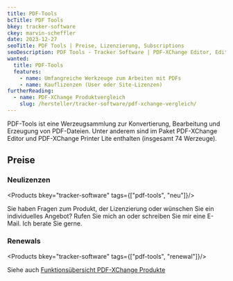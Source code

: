 ```yaml
---
title: PDF-Tools
bcTitle: PDF Tools
bkey: tracker-software
ckey: marvin-scheffler
date: 2023-12-27
seoTitle: PDF Tools | Preise, Lizenzierung, Subscriptions
seoDescription: PDF Tools - Tracker Software | PDF-XChange Editor, Editor PLUS, Standard Printer | Wir beraten Sie individuell zu Fragen bei Lizenzierung und Kosten.
wanted:
  title: PDF-Tools
  features:
    - name: Umfangreiche Werkzeuge zum Arbeiten mit PDFs
    - name: Kauflizenzen (User oder Site-Lizenzen)
furtherReading:
  - name: PDF-XChange Produktvergleich
    slug: /hersteller/tracker-software/pdf-xchange-vergleich/
---
```




<Intro>

 PDF-Tools ist eine Werzeugsammlung zur Konvertierung, Bearbeitung und Erzeugung von PDF-Dateien. Unter anderem sind im Paket PDF-XChange Editor und PDF-XChange Printer Lite enthalten (insgesamt 74 Werzeuge).

</Intro>

<TOC />



## Preise




### Neulizenzen


<Products bkey="tracker-software" tags={["pdf-tools", "neu"]}/>


<GetInTouch variant="info">

Sie haben Fragen zum Produkt, der Lizenzierung oder wünschen Sie ein individuelles Angebot? Rufen Sie mich an oder schreiben Sie mir eine E-Mail. Ich berate Sie gerne.

</GetInTouch>




### Renewals


<Products bkey="tracker-software" tags={["pdf-tools", "renewal"]}/>


<Info>

Siehe auch [Funktionsübersicht PDF-XChange Produkte](/hersteller/tracker-software/pdf-xchange-vergleich/)

</Info>


<GetInTouch theme="light" />
